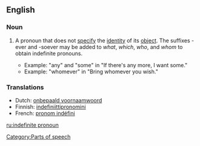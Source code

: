 ==English==
===Noun===
{{wikipedia}}
{{en-noun|sg=[[indefinite]] [[pronoun]]}}
#{{grammar}} A pronoun that does not [[specify]] the [[identity]] of its [[object]]. The suffixes -ever and -soever may be added to ''what'', ''which'', ''who'', and ''whom'' to obtain indefinite pronouns.
#*Example: "any" and "some" in "If there's any more, I want some."
#*Example: "whomever" in "Bring whomever you wish."

===Translations===
{{top}}
*Dutch: [[onbepaald voornaamwoord]] {{n}}
*Finnish: [[indefiniittipronomini]]
*French: [[pronom indéfini]] {{m}}
{{bottom}}

[[Category:Parts of speech]]

[[ru:indefinite pronoun]]